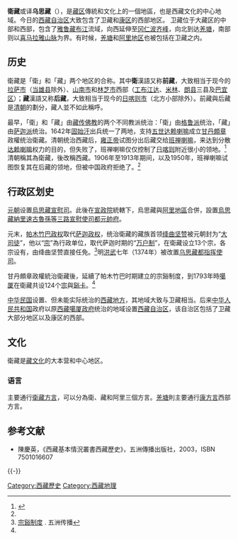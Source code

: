 {{Pathnav|藏区}}
{{西藏历史}}
'''衛藏'''或译'''乌思藏'''（{{bo|z=དབུས་གཙང|w=dbus gtsang|p=Yü-Zang}}），是[[藏区|藏区]]傳統和文化上的一個地區，也是西藏文化的中心地域。今日的[[西藏自治区|西藏自治区]]大致包含了卫藏和[[康区|康区]]的西部地区。
{{multiple image
| align = right
| perrow = 3/3/3
| total_width = 300
| caption_align = center
| title =
| image1 = Map of Tibet Ü-Tsang Amdo and Kham.jpg
| caption1 = 傳統西藏的邊界
| image2 = Tibet provinces.png
| caption2 = 傳統西藏的三個地區：衛藏（紅）、安多（藍）、康區（綠）
| image3 = Map-Qing Dynasty 1820.jpg
| caption3 = [[清朝|清朝]][[嘉庆|嘉庆]]二十五年（1820年）全國行政區劃示意圖，其中比較清晰地表達前藏、後藏與阿里地區的關係
}}
卫藏位于大藏区的中部和西部，包含了[[雅鲁藏布江|雅鲁藏布江]]流域，向西延伸至[[冈仁波齐峰|冈仁波齐峰]]，向北到达[[羌塘|羌塘]]，南部则以[[喜马拉雅山脉|喜马拉雅山脉]]为界。有时候，[[羌塘|羌塘]]和[[阿里地区|阿里地区]]也被包括在卫藏之内。

== 历史 ==
衛藏是「衛」和「藏」两个地区的合称。其中'''衛'''漢語又称'''前藏'''，大致相当于现今的[[拉萨市|拉萨市]]（[[当雄县|当雄县]]除外）、[[山南市|山南市]]和[[林芝市|林芝市]]西部（[[工布江达|工布江达]]、[[米林|米林]]、[[朗县|朗县]]三县及[[巴宜区|巴宜区]]）；'''藏'''漢語又称'''后藏'''，大致相当于现今的[[日喀则市|日喀则市]]（北方小部除外）。前藏與后藏是[[清朝|清朝]]的劃分，藏人並不如此稱呼。

最早，「衛」和「藏」由[[藏传佛教|藏传佛教]]的两个不同教派统治：「衛」由[[格鲁派|格鲁派]]统治，「藏」由[[萨迦派|萨迦派]]统治。1642年[[固始汗|固始汗]]出兵统一了两地，支持[[五世达赖喇嘛|五世达赖喇嘛]]成立[[甘丹頗章|甘丹頗章]]政權统治衛藏。清朝统治西藏后，[[雍正帝|雍正帝]]试图分出后藏交给[[班禅喇嘛|班禅喇嘛]]，来达到分散[[达赖喇嘛|达赖喇嘛]]权力的目的，但失败了，班禅喇嘛仅仅控制了[[日喀则|日喀则]]附近很小的领地。<ref name="Goldstein2007">{{Cite book|title=A History of Modern Tibet, Volume 2: The Calm Before the Storm: 1951-1955|url=https://books.google.com/books?id=wg6RXkS_3M0C&pg=PA266|publisher=[[加州大學出版社|University of California Press]]|date=2007-08|isbn=978-0-520-24941-7|language=en|first=Melvyn C.|last=Goldstein|accessdate=2018-07-20|archivedate=2020-05-29|archiveurl=https://web.archive.org/web/20200529141352/https://books.google.com/books?id=wg6RXkS_3M0C&pg=PA266|deadurl=no}}</ref>{{rp|266-267}}清朝稱其為衛藏，後改稱西藏。1906年至1913年期间，以及1950年，班禅喇嘛试图恢复其在后藏的领地，但被中国政府拒绝了。<ref name="Goldstein2007" />{{rp|266–267,277–286}}

== 行政区划史 ==
[[元朝|元朝]]设置[[烏思藏宣慰司|烏思藏宣慰司]]。此後在[[宣政院|宣政院]]統轄下，烏思藏與[[阿里地區|阿里地區]]合併，設置[[烏思藏納里速古魯孫等三路宣慰使司都元帥府|烏思藏納里速古魯孫等三路宣慰使司都元帥府]]。

元末，[[帕木竹巴政权|帕木竹巴政权]]取代[[薩迦巴|萨迦政权]]，统治衛藏的藏族首领[[绛曲坚赞|绛曲坚赞]]被元朝封为“[[大司徒|大司徒]]”，他以“[[宗_(行政區)|宗]]”為行政单位，取代萨迦时期的“[[万户制|万户制]]”，在衛藏设立13个宗，各宗设有{{le|宗本|Dzongpen}}，由绛曲坚赞直接任免。<ref name="五洲">[http://www.tibetol.cn/html/2013/qingchao_0311/193.html 宗谿制度] {{Wayback|url=http://www.tibetol.cn/html/2013/qingchao_0311/193.html|date=20171008130319}}. 五洲传播</ref>明[[洪武|洪武]]七年（1374年）被改置[[乌思藏都指挥使司|乌思藏都指挥使司]]。

甘丹頗章政權統治衛藏後，延續了帕木竹巴时期建立的宗谿制度，到1793年時[[噶厦|噶厦]]在衛藏共设124个[[宗_(行政區)|宗]]與[[谿卡|谿卡]]。<ref name="五洲"/>

[[中华民国|中华民国]]设置、但未能实际统治的[[西藏地方|西藏地方]]，其地域大致与卫藏相当。后来[[中华人民共和国|中华人民共和国]]政府以原[[西藏地方|西藏噶厦政府]]统治的地域设置[[西藏自治区|西藏自治区]]，该自治区包括了卫藏大部分地区以及康区的西部。

== 文化 ==
衛藏是[[藏文化|藏文化]]的大本营和中心地区。

=== 语言 ===
主要通行[[衛藏方言|衛藏方言]]，可以分為衛、藏和阿里三個方言。[[藏北高原|羌塘]]則主要通行[[康方言|康方言]]西部方言。

== 参考文献 ==
{{Reflist}}
* 陳慶英，《西藏基本情況叢書西藏歷史》，五洲傳播出版社，2003，ISBN 7501016607

{{-}}
{{藏区}}
{{Tibet topics}}{{清朝行政区划}}
[[Category:西藏歷史|Category:西藏歷史]]
[[Category:西藏地理|Category:西藏地理]]
